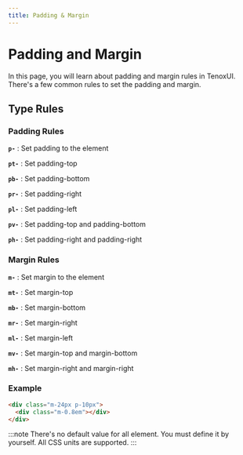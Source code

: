 ```yaml
---
title: Padding & Margin
---
```



# Padding and Margin

In this page, you will learn about padding and margin rules in TenoxUI. There's a few common rules to set the padding and margin.

## Type Rules

<Tabs>
  <TabItem value="padding" label="Padding">

### Padding Rules

**`p-`** : Set padding to the element

**`pt-`** : Set padding-top

**`pb-`** : Set padding-bottom

**`pr-`** : Set padding-right

**`pl-`** : Set padding-left

**`pv-`** : Set padding-top and padding-bottom

**`ph-`** : Set padding-right and padding-right

</TabItem>

<TabItem value="margin" label="Margin">

### Margin Rules

**`m-`** : Set margin to the element

**`mt-`** : Set margin-top

**`mb-`** : Set margin-bottom

**`mr-`** : Set margin-right

**`ml-`** : Set margin-left

**`mv-`** : Set margin-top and margin-bottom

**`mh-`** : Set margin-right and margin-right

</TabItem>

</Tabs>

### Example

```html
<div class="m-24px p-10px">
  <div class="m-0.8em"></div>
</div>
```

:::note
There's no default value for all element. You must define it by yourself. All CSS units are supported.
:::
